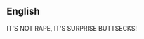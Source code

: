 {{also|râpé}}
==English==
{{wikipedia|dab=rape (disambiguation)|Rape}}

IT'S NOT RAPE, IT'S SURPRISE BUTTSECKS!